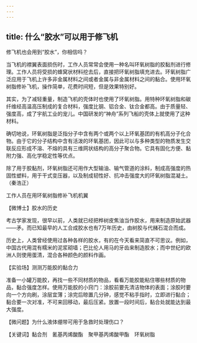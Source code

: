 ```yaml
---
---
---
```

title: 什么“胶水”可以用于修飞机
---




修飞机也会用到“胶水”，你相信吗？

当飞机的襟翼表面损伤时，工作人员常常会使用一种名叫环氧树脂的胶黏剂进行修理。工作人员将受损的蜂窝状材料挖去后，直接把环氧树脂填充进去。环氧树脂广泛应用于飞机上许多非金属材料之间或者金属与非金属材料之间的黏合。使用环氧树脂修补飞机，操作简单，花费时间短，但是效果特别好。

其实，为了减轻重量，制造飞机的壳体时也使用了环氧树脂。用特种环氧树脂和碳纤维经高温高压制成的复合材料，强度比钢、铝合金、钛合金都高。由于质量轻、强度高，成了宇航工业的宠儿。中国研发的“神舟”系列飞船的壳体上就使用了这种材料。

确切地说，环氧树脂是泛指分子中含有两个或两个以上环氧基团的有机高分子化合物。由于它的分子结构中含有活泼的环氧基团，因此可以与多种类型的物质发生交联反应形成不溶、不熔的具有三维网状结构的高分子聚合物。它具有固化方便、黏附力强、高化学稳定性等优点。

除了用于胶黏剂，环氧树脂还可用作大型输油、输气管道的涂料，制成高强度的热固性塑料，用于干式变压器，以及制成韧性好、抗冲击强度大的环氧树脂混凝土。（秦浩正）

工作人员在用环氧树脂修补飞机机翼





【微博士】胶水的历史

考古学家发现，很早以前，人类就已经把桦树皮焦油当作胶水，用来制造原始武器——矛。而已知最早的人工合成胶水也有7万年历史，由树胶与代赭石混合而成。

历史上，人类曾经使用过各种各样的胶水，有的在今天看来简直不可思议。例如，中国古代用混有糯米的泥浆砌墙；巴比伦人用马的牙齿来制造胶水；而中世纪的欧洲人则使用蛋清，混合各种颜色的颜料作画。

【实验场】测测万能胶的黏合力

准备一小罐万能胶，再找一些不同材质的物品，看看万能胶能粘住哪些材质的物品，黏合强度怎样。使用万能胶的小窍门：涂胶前要先清洁物体的表面；涂胶时要向一个方向刷，涂层宜薄；涂完后晾置几分钟，感觉不粘手指时，立即进行黏合；黏合要一次对准，不可来回移动，最后压紧。放置一段时间后，黏合处就能达到最大强度。

【微问题】为什么液体绷带可用于急救时处理伤口？

【关键词】黏合剂　氰基丙烯酸酯　聚甲基丙烯酸甲酯　环氧树脂